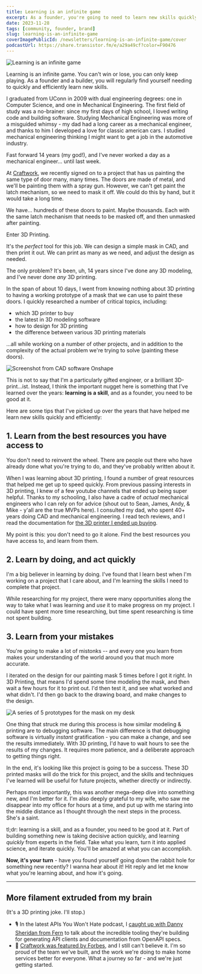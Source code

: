 ```yaml
---
title: Learning is an infinite game
excerpt: As a founder, you're going to need to learn new skills quickly and efficiently. Keeping your skill for learning sharp is a critical skill, and should can be practiced like any other skill.
date: 2023-11-28
tags: [community, founder, brand]
slug: learning-is-an-infinite-game
coverImagePublicId: /newsletters/learning-is-an-infinite-game/cover
podcastUrl: https://share.transistor.fm/e/a29a49cf?color=F90476
---
```


<Image
  publicId="newsletters/learning-is-an-infinite-game/cover"
  alt="Learning is an infinite game"
/>

Learning is an infinite game. You can't win or lose, you can only keep playing. As a founder and a builder, you will regularly find yourself needing to quickly and efficiently learn new skills.

I graduated from UConn in 2009 with dual engineering degrees: one in Computer Science, and one in Mechanical Engineering. The first field of study was a no-brainer: since my first days of high school, I loved writing code and building software. Studying Mechanical Engineering was more of a misguided whimsy - my dad had a long career as a mechanical engineer, and thanks to him I developed a love for classic american cars. I studied mechanical engineering thinking I might want to get a job in the automotive industry.

Fast forward 14 years (my god!), and I've never worked a day as a mechanical engineer... until last week.

At [Craftwork](https://craftwork.com), we recently signed on to a project that has us painting the same type of door many, many times. The doors are made of metal, and we'll be painting them with a spray gun. However, we can't get paint the latch mechanism, so we need to mask it off. We could do this by hand, but it would take a long time.

We have... hundreds of these doors to paint. Maybe thousands. Each with the same latch mechanism that needs to be masked off, and then unmasked after painting.

Enter 3D Printing.

It's the _perfect_ tool for this job. We can design a simple mask in CAD, and then print it out. We can print as many as we need, and adjust the design as needed.

The only problem? It's been, uh, 14 years since I've done any 3D modeling, and I've never done _any_ 3D printing.

In the span of about 10 days, I went from knowing nothing about 3D printing to having a working prototype of a mask that we can use to paint these doors. I quickly researched a number of critical topics, including:

- which 3D printer to buy
- the latest in 3D modeling software
- how to design for 3D printing
- the difference between various 3D printing materials

...all while working on a number of other projects, and in addition to the complexity of the actual problem we're trying to solve (painting these doors).

<Image
  publicId="newsletters/learning-is-an-infinite-game/onshape"
  alt="Screenshot from CAD software Onshape"
  caption="I used a tool called OnShape to design the mask. It's a fully browser-based tool. Insane!"
/>

This is not to say that I'm a particularly gifted engineer, or a brilliant 3D-print...ist. Instead, I think the important nugget here is something that I've learned over the years: **learning is a skill**, and as a founder, you need to be good at it.

Here are some tips that I've picked up over the years that have helped me learn new skills quickly and efficiently:

## 1. Learn from the best resources you have access to

You don't need to reinvent the wheel. There are people out there who have already done what you're trying to do, and they've probably written about it.

When I was learning about 3D printing, I found a number of great resources that helped me get up to speed quickly. From previous passing interests in 3D printing, I knew of a few youtube channels that ended up being super helpful. Thanks to my schooling, I also have a cadre of _actual_ mechanical engineers who I can rely on for advice (shout out to Sean, James, Andy, & Mike - y'all are the true MVPs here). I consulted my dad, who spent 40+ years doing CAD and mechanical engineering. I read tech reviews, and I read the documentation for [the 3D printer I ended up buying](https://us.store.bambulab.com/products/x1-carbon-combo).

My point is this: you don't need to go it alone. Find the best resources you have access to, and learn from them.

## 2. Learn by doing, and act quickly

I'm a big believer in learning by doing. I've found that I learn best when I'm working on a project that I care about, and I'm learning the skills I need to complete that project.

While researching for my project, there were many opportunities along the way to take what I was learning and _use_ it to make progress on my project. I could have spent more time researching, but time spent researching is time not spent building.

## 3. Learn from your mistakes

You're going to make a lot of mistonks -- and every one you learn from makes your understanding of the world around you that much more accurate.

I iterated on the design for our painting mask 5 times before I got it right. In 3D Printing, that means I'd spend some time modeling the mask, and then wait a few hours for it to print out. I'd then test it, and see what worked and what didn't. I'd then go back to the drawing board, and make changes to the design.

<Image
  publicId="newsletters/learning-is-an-infinite-game/prototypes"
  alt="A series of 5 prototypes for the mask on my desk"
  caption="I iterated on the design for our painting mask 5 times before I got it right."
/>

One thing that struck me during this process is how similar modeling & printing are to debugging software. The main difference is that debugging software is virtually _instant_ gratification - you can make a change, and see the results immediately. With 3D printing, I'd have to wait hours to see the results of my changes. It requires more patience, and a deliberate approach to getting things right.

In the end, it's looking like this project is going to be a success. These 3D printed masks will do the trick for this project, and the skills and techniques I've learned will be useful for future projects, whether directly or indirectly.

Perhaps most importantly, this was another mega-deep dive into something new, and I'm better for it. I'm also deeply grateful to my wife, who saw me disappear into my office for hours at a time, and put up with me staring into the middle distance as I thought through the next steps in the process. She's a saint.

tl;dr: learning is a skill, and as a founder, you need to be good at it. Part of building something new is taking decisive action quickly, and learning _quickly_ from experts in the field. Take what you learn, turn it into applied science, and iterate quickly. You'll be amazed at what you can accomplish.

**Now, it's your turn** - have you found yourself going down the rabbit hole for something new recently? I wanna hear about it! Hit reply and let me know what you're learning about, and how it's going.

---

## More filament extruded from my brain

(It's a 3D printing joke. I'll stop.)

- 🎙️ In the latest APIs You Won't Hate podcast, I [caught up with Danny Sheridan from Fern](https://apisyouwonthate.com/podcast/catching-up-with-danny-sheridan-from-fern/) to talk about the incredible tooling they're building for generating API clients and documentation from OpenAPI specs.
- 📰 [Craftwork was featured by Forbes](https://www.forbes.com/sites/brucerogers/2023/11/17/craftwork-out-to-modernize-home-services-market-scores-6-million-seed-round/), and I still can't believe it. I'm so proud of the team we've built, and the work we're doing to make home services better for everyone. What a journey so far - and we're just getting started.


